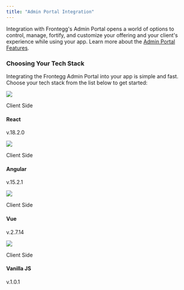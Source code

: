```yaml
---
title: "Admin Portal Integration"
---
```


Integration with Frontegg's Admin Portal opens a world of options to control, manage, fortify, and customize your offering and your client's experience while using your app. Learn more about the [Admin Portal Features](/docs/admin-panel). 

### Choosing Your Tech Stack

Integrating the Frontegg Admin Portal into your app is simple and fast. Choose your tech stack from the list below to get started: 

[](https://docs.frontegg.com/v2.0.2/docs/react-self-service) 

![](/images/7aaef6c-React.png) 

Client Side

#### React

v.18.2.0

[](https://docs.frontegg.com/v2.0.2/docs/angular-self-service) 

![](/images/f4f1af6-Angular.png) 

Client Side

#### Angular

v.15.2.1

[](https://docs.frontegg.com/v2.0.2/docs/vue-self-service) 

![](/images/38d5251-Group_1137.png) 

Client Side

#### Vue

v.2.7.14

[](https://docs.frontegg.com/v2.0.2/docs/vanilla-self-service) 

![](/images/289a9e4-Vanilla_JS.png) 

Client Side

#### Vanilla JS

v.1.0.1